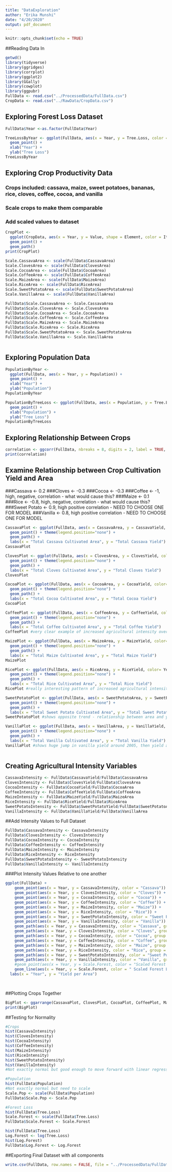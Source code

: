 ```yaml
---
title: "DataExploration"
author: "Erika Munshi"
date: "4/20/2020"
output: pdf_document
---
```


```r
knitr::opts_chunk$set(echo = TRUE)
```
##Reading Data In
```r
getwd()
library(tidyverse)
library(ggridges)
library(corrplot)
library(ggplot2)
library(GGally)
library(cowplot)
library(ggpubr)
FullData <- read.csv("../ProcessedData/FullData.csv")
CropData <- read.csv("../RawData/CropData.csv")
```

## Exploring Forest Loss Dataset
```r
FullData$Year <-as.factor(FullData$Year)

TreeLossByYear <- ggplot(FullData, aes(x = Year, y = Tree.Loss, color = as.factor(Year) )) + 
  geom_point() +
  xlab("Year") +
  ylab("Tree Loss")
TreeLossByYear

```

## Exploring Crop Productivity Data
### Crops included: cassava, maize, sweet potatoes, bananas, rice, cloves, coffee, cocoa, and vanilla
### Scale crops to make them comparable
### Add scaled values to dataset
```r
CropPlot <- 
  ggplot(CropData, aes(x = Year, y = Value, shape = Element, color = Item)) +
  geom_point() +
  geom_path()
print(CropPlot)

Scale.CassavaArea <- scale(FullData$CassavaArea)
Scale.ClovesArea <- scale(FullData$ClovesArea)
Scale.CocoaArea <- scale(FullData$CocoaArea)
Scale.CoffeeArea <- scale(FullData$CoffeeArea)
Scale.MaizeArea <- scale(FullData$MaizeArea)
Scale.RiceArea <- scale(FullData$RiceArea)
Scale.SweetPotatoArea <- scale(FullData$SweetPotatoArea)
Scale.VanillaArea <- scale(FullData$VanillaArea)

FullData$Scale.CassavaArea <- Scale.CassavaArea
FullData$Scale.ClovesArea <- Scale.ClovesArea
FullData$Scale.CocoaArea <- Scale.CocoaArea
FullData$Scale.CoffeeArea <- Scale.CoffeeArea
FullData$Scale.MaizeArea <- Scale.MaizeArea
FullData$Scale.RiceArea <- Scale.RiceArea
FullData$Scale.SweetPotatoArea <- Scale.SweetPotatoArea
FullData$Scale.VanillaArea <- Scale.VanillaArea



```

## Exploring Population Data

```r
PopulationByYear <- 
  ggplot(FullData, aes(x = Year, y = Population)) + 
  geom_point() +
  xlab("Year") +
  ylab("Population") 
PopulationByYear

PopulationByTreeLoss <- ggplot(FullData, aes(x = Population, y = Tree.Loss, color = Year )) + 
  geom_point() +
  xlab("Population") +
  ylab("Tree Loss")
PopulationByTreeLoss
```

## Exploring Relationship Between Crops

```r
correlation <- ggcorr(FullData, nbreaks = 8, digits = 2, label = TRUE, label_size = 2, hjust = .9, layout.exp = 4, palette = "PiYG")
print(correlation)

```

## Examine Relationship between Crop Cultivation Yield and Area
###Cassava <- 0.2
###Cloves <- -0.3
###Cocoa <- -0.3
###Coffee <- -1, high, negative, correlation - what would cause this?
###Maize <- 0.1
###Rice <- -0.8, high, negative, correlation - what would cause this?
###Sweet Potato <- 0.9, high positive correlation - NEED TO CHOOSE ONE FOR MODEL
###Vanilla <- 0.8, high positive correlation - NEED TO CHOOSE ONE FOR MODEL

```r
CassavaPlot <- ggplot(FullData, aes(x = CassavaArea, y = CassavaYield, color= Year, group = 1)) + 
  geom_point() + theme(legend.position="none") +
  geom_path() +
  labs(x = "Total Cassava Cultivated Area", y = "Total Cassava Yield")
CassavaPlot

ClovesPlot <- ggplot(FullData, aes(x = ClovesArea, y = ClovesYield, color= Year, group = 1)) + 
  geom_point() + theme(legend.position="none") +
  geom_path() +
  labs(x = "Total Cloves Cultivated Area", y = "Total Cloves Yield")
ClovesPlot

CocoaPlot <- ggplot(FullData, aes(x = CocoaArea, y = CocoaYield, color= Year, group = 1)) + 
  geom_point() + theme(legend.position="none") +
  geom_path() +
  labs(x = "Total Cocoa Cultivated Area", y = "Total Cocoa Yield")
CocoaPlot

CoffeePlot <- ggplot(FullData, aes(x = CoffeeArea, y = CoffeeYield, color= Year, group = 1)) + 
  geom_point() + theme(legend.position="none") +
  geom_path() +
  labs(x = "Total Coffee Cultivated Area", y = "Total Coffee Yield")
CoffeePlot #very clear example of increased agricultural intensity over time less area needed to create higher yield

MaizePlot <- ggplot(FullData, aes(x = MaizeArea, y = MaizeYield, color= Year, group = 1)) + 
  geom_point() + theme(legend.position="none") +
  geom_path() +
  labs(x = "Total Maize Cultivated Area", y = "Total Maize Yield")
MaizePlot

RicePlot <- ggplot(FullData, aes(x = RiceArea, y = RiceYield, color= Year, group = 1)) + 
  geom_point() + theme(legend.position="none") +
  geom_path() +
  labs(x = "Total Rice Cultivated Area", y = "Total Rice Yield")
RicePlot #really interesting pattern of increased agricultural intensity - showing learning curve over time 

SweetPotatoPlot <- ggplot(FullData, aes(x = SweetPotatoArea, y = SweetPotatoYield, color= Year, group = 1)) + 
  geom_point() + theme(legend.position="none") +
  geom_path() +
  labs(x = "Total Sweet Potato Cultivated Area", y = "Total Sweet Potato Yield")
SweetPotatoPlot #shows opposite trend - relationship between area and yield appears to remain constant throughout years

VanillaPlot <- ggplot(FullData, aes(x = VanillaArea, y = VanillaYield, color= Year, group = 1)) + 
  geom_point() + theme(legend.position="none") +
  geom_path() +
  labs(x = "Total Vanilla Cultivated Area", y = "Total Vanilla Yield")
VanillaPlot #shows huge jump in vanilla yield around 2005, then yield and area seem to stabilize (indicating some sort of carryign capacity)



```
## Creating Agricultural Intensity Variables
```r
CassavaIntensity <- FullData$CassavaYield/FullData$CassavaArea
ClovesIntensity <- FullData$ClovesYield/FullData$ClovesArea
CocoaIntensity <- FullData$CocoaYield/FullData$CocoaArea
CoffeeIntensity <- FullData$CoffeeYield/FullData$CoffeeArea
MaizeIntensity <- FullData$MaizeYield/FullData$MaizeArea
RiceIntensity <- FullData$RiceYield/FullData$RiceArea
SweetPotatoIntensity <- FullData$SweetPotatoYield/FullData$SweetPotatoArea
VanillaIntensity <- FullData$VanillaYield/FullData$VanillaArea

```
##Add Intensity Values to Full Dataset
```r
FullData$CassavaIntensity <- CassavaIntensity
FullData$ClovesIntensity <- ClovesIntensity
FullData$CocoaIntensity <- CocoaIntensity
FullData$CoffeeIntensity <- CoffeeIntensity
FullData$MaizeIntensity <- MaizeIntensity
FullData$RiceIntensity <- RiceIntensity
FullData$SweetPotatoIntensity <- SweetPotatoIntensity
FullData$VanillaIntensity <- VanillaIntensity

```

###Plot Intensity Values Relative to one another 
```r

ggplot(FullData) +
    geom_point(aes(x = Year, y = CassavaIntensity, color = "Cassava")) + 
    geom_point(aes(x = Year, y = ClovesIntensity, color = "Cloves")) +
    geom_point(aes(x = Year, y = CocoaIntensity, color = "Cocoa")) +
    geom_point(aes(x = Year, y = CoffeeIntensity, color = "Coffee")) +
    geom_point(aes(x = Year, y = MaizeIntensity, color = "Maize")) +
    geom_point(aes(x = Year, y = RiceIntensity, color = "Rice")) +
    geom_point(aes(x = Year, y = SweetPotatoIntensity, color = "Sweet Potato")) +
    geom_point(aes(x = Year, y = VanillaIntensity, color = "Vanilla")) +
    geom_path(aes(x = Year, y = CassavaIntensity, color = "Cassava", group = 1)) + 
    geom_path(aes(x = Year, y = ClovesIntensity, color = "Cloves", group = 2)) +
    geom_path(aes(x = Year, y = CocoaIntensity, color = "Cocoa", group = 3)) +
    geom_path(aes(x = Year, y = CoffeeIntensity, color = "Coffee", group = 4)) +
    geom_path(aes(x = Year, y = MaizeIntensity, color = "Maize", group = 5)) +
    geom_path(aes(x = Year, y = RiceIntensity, color = "Rice", group = 6)) +
    geom_path(aes(x = Year, y = SweetPotatoIntensity, color = "Sweet Potato", group = 7)) +
    geom_path(aes(x = Year, y = VanillaIntensity, color = "Vanilla", group = 8)) +
    #geom_point(aes(x = Year, y = Scale.Forest, color = "Scaled Forest Loss")) +
    geom_line(aes(x = Year, y = Scale.Forest, color = " Scaled Forest Loss", group = 9)) +
  labs(x = "Year", y = "Yield per Area") 

    

```
##Plotting Crops Together 
```r
BigPlot <- ggarrange(CassavaPlot, ClovesPlot, CocoaPlot, CoffeePlot, MaizePlot, RicePlot, SweetPotatoPlot, VanillaPlot, nrow = 4, ncol = 2, common.legend = T, legend = "right", labels = c("A", "B", "C", "D", "E", "F", "G", "H"), label.x = 0.22, label.y = 0.4)
print(BigPlot)
```

##Testing for Normality 
```r
#Crops
hist(CassavaIntensity)
hist(ClovesIntensity)
hist(CocoaIntensity)
hist(CoffeeIntensity)
hist(MaizeIntensity)
hist(RiceIntensity)
hist(SweetPotatoIntensity)
hist(VanillaIntensity)
#Not exactly normal but good enough to move forward with linear regression

#Population
hist(FullData$Population)
#Not exactly normal but need to scale 
Scale.Pop <- scale(FullData$Population)
FullData$Scale.Pop <- Scale.Pop

#Forest Loss
hist(FullData$Tree.Loss)
Scale.Forest <- scale(FullData$Tree.Loss)
FullData$Scale.Forest <- Scale.Forest

hist(FullData$Tree.Loss)
Log.Forest <- log(Tree.Loss)
hist(Log.Forest)
FullData$Log.Forest <- Log.Forest


```
##Exporting Final Dataset with all components
```r
write.csv(FullData, row.names = FALSE, file = "../ProcessedData/FullData.csv")
```




